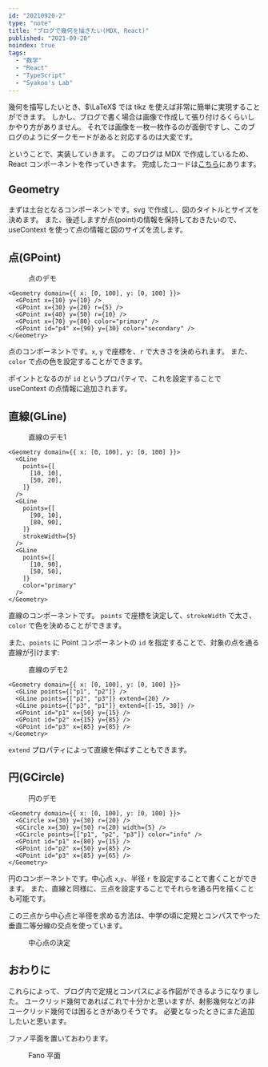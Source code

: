 ```yaml
---
id: "20210920-2"
type: "note"
title: "ブログで幾何を描きたい(MDX, React)"
published: "2021-09-20"
noindex: true
tags:
  - "数学"
  - "React"
  - "TypeScript"
  - "Syakoo's Lab"
---
```


幾何を描写したいとき、$\LaTeX$ では tikz を使えば非常に簡単に実現することができます。
しかし、ブログで書く場合は画像で作成して張り付けるくらいしかやり方がありません。
それでは画像を一枚一枚作るのが面倒ですし、このブログのようにダークモードがあると対応するのは大変です。

ということで、実装していきます。
このブログは MDX で作成しているため、React コンポーネントを作っていきます。
完成したコードは[こちら](https://github.com/syakoo/syakoo-lab/tree/master/src/components/writings/MDXComponents/Geometry)にあります。

## Geometry

まずは土台となるコンポーネントです。svg で作成し、図のタイトルとサイズを決めます。
また、後述しますが点(point)の情報を保持しておきたいので、useContext を使って点の情報と図のサイズを流します。

## 点(GPoint)

<Figure>
  <Geometry domain={{ x: [0, 100], y: [0, 100] }}>
    <GPoint x={10} y={10} />
    <GPoint x={30} y={20} r={5} />
    <GPoint x={40} y={50} r={10} />
    <GPoint x={70} y={80} color="primary" />
    <GPoint x={90} y={30} color="secondary" />
  </Geometry>
  <Figure.Caption>点のデモ</Figure.Caption>
</Figure>

```tsx
<Geometry domain={{ x: [0, 100], y: [0, 100] }}>
  <GPoint x={10} y={10} />
  <GPoint x={30} y={20} r={5} />
  <GPoint x={40} y={50} r={10} />
  <GPoint x={70} y={80} color="primary" />
  <GPoint id="p4" x={90} y={30} color="secondary" />
</Geometry>
```

点のコンポーネントです。`x`, `y` で座標を、`r` で大きさを決められます。
また、`color` で点の色を設定することができます。

ポイントとなるのが `id` というプロパティで、これを設定することで useContext の点情報に追加されます。

## 直線(GLine)

<Figure>
  <Geometry domain={{ x: [0, 100], y: [0, 100] }}>
    <GLine
      points={[
        [10, 10],
        [50, 20],
      ]}
    />
    <GLine
      points={[
        [90, 10],
        [80, 90],
      ]}
      strokeWidth={5}
    />
    <GLine
      points={[
        [10, 90],
        [50, 50],
      ]}
      color="primary"
    />
  </Geometry>
  <Figure.Caption>直線のデモ1</Figure.Caption>
</Figure>

```tsx
<Geometry domain={{ x: [0, 100], y: [0, 100] }}>
  <GLine
    points={[
      [10, 10],
      [50, 20],
    ]}
  />
  <GLine
    points={[
      [90, 10],
      [80, 90],
    ]}
    strokeWidth={5}
  />
  <GLine
    points={[
      [10, 90],
      [50, 50],
    ]}
    color="primary"
  />
</Geometry>
```

直線のコンポーネントです。
`points` で座標を決定して、`strokeWidth` で太さ、`color` で色を決めることができます。

また、`points` に Point コンポーネントの `id` を指定することで、対象の点を通る直線が引けます:

<Figure>
  <Geometry domain={{ x: [0, 100], y: [0, 100] }}>
    <GLine points={["p1", "p2"]} />
    <GLine points={["p2", "p3"]} extend={20} />
    <GLine points={["p3", "p1"]} extend={[-15, 30]} />
    <GPoint id="p1" x={50} y={15} />
    <GPoint id="p2" x={15} y={85} />
    <GPoint id="p3" x={85} y={85} />
  </Geometry>
  <Figure.Caption>直線のデモ2</Figure.Caption>
</Figure>

```tsx
<Geometry domain={{ x: [0, 100], y: [0, 100] }}>
  <GLine points={["p1", "p2"]} />
  <GLine points={["p2", "p3"]} extend={20} />
  <GLine points={["p3", "p1"]} extend={[-15, 30]} />
  <GPoint id="p1" x={50} y={15} />
  <GPoint id="p2" x={15} y={85} />
  <GPoint id="p3" x={85} y={85} />
</Geometry>
```

`extend` プロパティによって直線を伸ばすこともできます。

## 円(GCircle)

<Figure>
  <Geometry domain={{ x: [0, 100], y: [0, 100] }}>
    <GCircle x={30} y={30} r={20} />
    <GCircle x={30} y={50} r={20} width={5} />
    <GCircle points={["p1", "p2", "p3"]} color="info" />
    <GPoint id="p1" x={80} y={15} />
    <GPoint id="p2" x={50} y={85} />
    <GPoint id="p3" x={85} y={65} />
  </Geometry>
  <Figure.Caption>円のデモ</Figure.Caption>
</Figure>

```tsx
<Geometry domain={{ x: [0, 100], y: [0, 100] }}>
  <GCircle x={30} y={30} r={20} />
  <GCircle x={30} y={50} r={20} width={5} />
  <GCircle points={["p1", "p2", "p3"]} color="info" />
  <GPoint id="p1" x={80} y={15} />
  <GPoint id="p2" x={50} y={85} />
  <GPoint id="p3" x={85} y={65} />
</Geometry>
```

円のコンポーネントです。中心点 `x`,`y`、半径 `r` を設定することで書くことができます。
また、直線と同様に、三点を設定することでそれらを通る円を描くことも可能です。

この三点から中心点と半径を求める方法は、中学の頃に定規とコンパスでやった垂直二等分線の交点を使っています。

<Figure>
  <Geometry domain={{ x: [0, 150], y: [0, 120] }}>
    <GCircle x={80} y={15} r={60} color="textTertiary" />
    <GCircle x={85} y={75} r={60} color="textTertiary" />
    <GCircle x={85} y={75} r={30} color="textSecondary" />
    <GCircle x={60} y={90} r={30} color="textSecondary" />
    <GLine
      points={[
        [58, 47],
        [25, 50],
      ]}
      extend={100}
      color="textTertiary"
    />
    <GLine
      points={[
        [51.5, 47.6],
        [55.3, 54],
      ]}
      extend={100}
      color="textSecondary"
    />
    <GCircle points={["p1", "p2", "p3"]} />
    <GPoint id="p1" x={80} y={15} />
    <GPoint id="p2" x={60} y={90} />
    <GPoint id="p3" x={85} y={75} />
    <GPoint x={51.5} y={47.6} color="primary" />
  </Geometry>
  <Figure.Caption>中心点の決定</Figure.Caption>
</Figure>

## おわりに

これらによって、ブログ内で定規とコンパスによる作図ができるようになりました。
ユークリッド幾何であればこれで十分かと思いますが、射影幾何などの非ユークリッド幾何では困るときがありそうです。
必要となったときにまた追加したいと思います。

ファノ平面を置いておわります。

<Figure>
  <Geometry domain={{ x: [0, 200], y: [0, 200] }}>
    <GLine points={["p1", "p2"]} />
    <GLine points={["p2", "p3"]} />
    <GLine points={["p3", "p1"]} />
    <GLine points={["p1", "p5"]} />
    <GLine points={["p2", "p6"]} />
    <GLine points={["p3", "p7"]} />
    <GCircle points={["p5", "p6", "p7"]} />
    <GPoint id="p1" x={100} y={10} />
    <GPoint id="p2" x={10} y={190} />
    <GPoint id="p3" x={190} y={190} />
    <GPoint id="p4" x={100} y={130} />
    <GPoint id="p5" x={100} y={190} />
    <GPoint id="p6" x={145} y={100} />
    <GPoint id="p7" x={55} y={100} />
  </Geometry>
  <Figure.Caption>Fano 平面</Figure.Caption>
</Figure>
